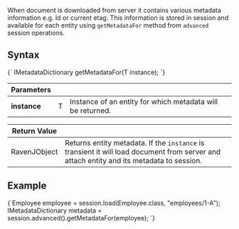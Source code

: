 
When document is downloaded from server it contains various metadata information e.g. Id or current etag. This information is stored in session and available for each entity using `getMetadataFor` method from `advanced` session operations.

## Syntax

<TabItem value="get_metadata_1" label="get_metadata_1">
<CodeBlock language="java">
{`<T> IMetadataDictionary getMetadataFor(T instance);
`}
</CodeBlock>
</TabItem>

| Parameters | | |
| ------------- | ------------- | ----- |
| **instance** | T | Instance of an entity for which metadata will be returned. |

| Return Value | |
| ------------- | ----- |
| RavenJObject | Returns entity metadata. If the `instance` is transient it will load document from server and attach entity and its metadata to session. |

## Example

<TabItem value="get_metadata_2" label="get_metadata_2">
<CodeBlock language="java">
{`Employee employee = session.load(Employee.class, "employees/1-A");
IMetadataDictionary metadata = session.advanced().getMetadataFor(employee);
`}
</CodeBlock>
</TabItem>

